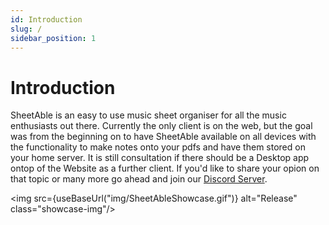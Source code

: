 ```yaml
---
id: Introduction
slug: /
sidebar_position: 1
---
```



# Introduction
SheetAble is an easy to use music sheet organiser for all the music enthusiasts out there. 
Currently the only client is on the web, but the goal was from the beginning on to have SheetAble available on all devices with the functionality to make notes onto your pdfs and have them stored on your home server. 
It is still consultation if there should be a Desktop app ontop of the Website as a further client. If you'd like to share your opion on that topic or many more go ahead and join our [Discord Server](https://discord.gg/QnFbxyPbRj).

<img src={useBaseUrl("img/SheetAbleShowcase.gif")} alt="Release" class="showcase-img"/>
